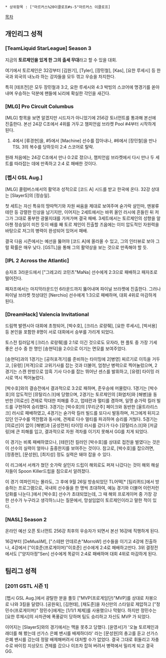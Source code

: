  * 상위항목 : ["마르커스%20이클로프#s-5"마르커스 이클로프]

[[목차]]

== 개인리그 성적 ==
=== [TeamLiquid StarLeague] Season 3 ===
지금의 '''토르제인을 있게 한 그의 출세 무대'''라고 할 수 있을 대회. 

여기에서 토르제인은 32강부터 [김원기], [Tyler], [장민철], [Kas], [요한 루세시] 등 한국과 외국의 내노라 하는 강자들을 모두 꺾고 우승을 차지한다. 

특히 [테프전]은 모두 장민철과 3:2, 요한 루세시와 4:3 박빙의 스코어에 명경기를 쏟아내며 우승하는 덕분에 팬들에 뇌리에 확실한 각인을 새긴다.
=== [MLG] Pro Circuit Columbus ===
[MLG] 항목을 보면 알겠지만 시드자가 아니었기에 256강 토너먼트를 통과해 본선에 진출한다. 본선 24강 C조에서 4위를 거두고 챔피언쉽 브라켓 Pool #4부터 시작하게 된다.  
#4에서 [류경현]을, #5에서 [Machine] 선수를 잡아내나, #6에서 [장민철]을 만나 TSL 3의 복수를 당하듯이 2:4 스코어로 탈락. 

원래 처음에는 24강 C조에서 만나 0:2로 졌으나, 챔피언쉽 브라켓에서 다시 만나 두 세트를 따라잡는 데에 만족하고 2:4 로 패배한 것이다.
=== [펩시 GSL Aug.] ===
[MLG] 콜럼버스에서의 활약과 성적으로 [코드 A] 시드를 받고 한국에 온다. 32강 상대는 [SlayerS]의 [정승일].

첫 세트는 자신 특유의 땅따먹기와 자원 싸움을 제대로 보여주며 숟가락 살인마, 멘붕류 테란 등 강렬한 인상을 남기지만, 이어지는 2세트에서는 바퀴 올인 러시에 흔들린 뒤 저그가 그대로 풍부한 광물지대를 가져가며 결국 패배. 
3세트에서는 토르제인의 성향을 알아챈 정승일이 미친 듯이 배를 째 토르 제인이 진출할 즈음에는 이미 압도적인 자원력을 바탕으로 저그의 병력이 완성되어 있어서 패배.

결국 다음 시즌에서는 예선을 뚫어야 [코드 A]에 올라올 수 있고, 그의 인터뷰로 보아 그럴 확률은 매우 낮다. [GSTL]을 통해 그의 활약상을 보는 것으로 만족해야 할 듯.
=== [IPL 2 Across the Atlantic] ===
승자조 3라운드에서 ["그레고리 코민츠"MaNa] 선수에게 2:3으로 패배하고 패자조로 떨어진다.

패자조에서는 마지막라운드인 6라운드까지 뚫어내며 파이널 브라켓에 진출한다. 그러나 파이널 브라켓 첫상대인 [Nerchio] 선수에게 1:3으로 패배하며, 대회 4위로 마감하게 된다.
=== [DreamHack] Valencia Invitational ===
드림핵 발렌시아 대회에 초청되어, [박수호], [크리스 로랑줴], [요한 루세시], [박서용] 등 본인을 포함한 8명이 서로 대회에서 승부를 가리게 되었다.

토스전 킬러답게 [크리스 로랑줴]를 2:1로 이긴 것으로도 모자라, 현 플토 중 가장 기세좋은 선수 중 한 명인 [송현덕]을 2:0으로 이기는 면모를 보여주었다.

[송현덕]과의 1경기는 [공허포격기]를 준비하는 타이밍에 2[병영] 찌르기로 이득을 거두고, [유령] [저격]으로 고위기사를 잡는 것과 더불어, 엄청난 병력으로 찍어눌렀으며, 2경기는 스캔 한방으로 암흑 기사 다수를 잡는 뛰어난 센스를 발휘하고, [유령] 타이밍 러시로 역시 찍어눌렀다.

[박수호]와의 결승전에서 결과적으로 3:2로 패하며, 준우승에 머물렀다.
1경기는 [박수호]의 압도적인 [뮤탈리스크]에 당했으며, 2경기는 토르제인의 [화염차]와 [해병]을 동반한 [의료선] 견제로 막대한 피해를 주고, 업테란과 멀티를 겸하며, 일명 숟가락 킬러 빌드를 구현하여 승리했다.
3경기는 [박수호]의 [무리군주] 페이크와 동반한 [울트라리스크] 러시로 패배하였고, 4경기는 숟가락 킬러 빌드를 또다시 발동하며, 저그에게 뒤지고 있던 인구수를 역전함과 동시에, 견제로 다수 멀티를 파괴하며 승리를 거뒀다.
5경기는 [의료선]이 없이 [해병]과 [공성전차] 타이밍 러시를 갔다가 다수 [뮤탈리스크]와 [저글링]에 큰 피해를 입고, 결과적으로 자원 격차를 이기지 못해서 GG를 치게 되었다.

이 경기는 비록 패배하였으나, [테란]전 킬러인 [박수호]를 상대로 접전을 벌였다는 것은 이 선수의 실력이 얼마나 출중한지를 보여주는 것이다. 참고로, [박수호]를 잡으려면, [정종현], [문성원], [최지성] 정도 실력은 돼야 잡을 수 있다.

이 리그에서 서캐가 쳤던 숫가락 살인자 드립이 해외로도 퍼져 나갔다는 것이 해외 해설자들이 Spoon Killer드립을 침으로서 알려졌다.

이 경기 여파인지는 몰라도, 그 후에 9월 26일 방송되었던 TL어택[* [팀리퀴드]에서 방송하는 프로그램으로, 국내외 선수들을 한 명씩 초대하여, 예능 경기와 더불어 이런저런 담화를 나눈다.]에서 [박수호] 선수가 초대되었는데, 그 때 해외 프로게이머 중 가장 강한 선수가 누구라고 생각하느냐는 질문에서, 망설임없이 토르제인이라고 말한 적이 있다.
=== [NASL] Season 2 ===
온라인 예선 오픈 토너먼트 256강 최후의 우승자가 되면서 본선 16강에 직행하게 된다.

16강부터 [DeMusliM], ["스테판 안데르손"MorroW] 선수들을 이기고 4강에 진출하나, 4강에서 ["이호준(프로게이머)"이호준] 선수에게 2:4로 패배하고만다. 3위 결정전에서도 ["양지아정"Sen] 선수에게 똑같이 2:4로 패배하며 대회 4위로 마감하게 된다.
== 팀리그 성적 ==
=== [2011 GSTL 시즌 1] ===
[펩시 GSL Aug.]에서 광탈한 분을 풀듯 ["MVP(프로게임단)"MVP]를 상대로 차봉으로 나와 3킬을 달렸다. [공원욱], [김현태], [채도준]을 자신만의 스타일로 제압하고 ["정민수(프로게이머)" 정민수]에게는 [1/1/1 체제]를 사용했으나 막혔다. 하지만 정민수는 [요한 루체시]의 사차관에 폭풍같이 당하며 팀도 승리하고 자신도 MVP 가 되었다.

이어지는 [SlayerS]와의 경기에서는 맥을 못추고 당했다. [윤영서]가 '오늘 토르제인과 래더를 해 봤는데 선가스 은폐 밴시를 배제하더라' 라는 [문성원]의 충고를 듣고 선가스 은폐 밴시를 갔는데 정말 배제해버려서 대처할 수가 없었다. 결국 그대로 휘둘리고 자충수로 바이킹 지상모드 견제를 갔으나 이조차 잡혀 버려서 병력에서 밀리게 되고 결국 GG.
